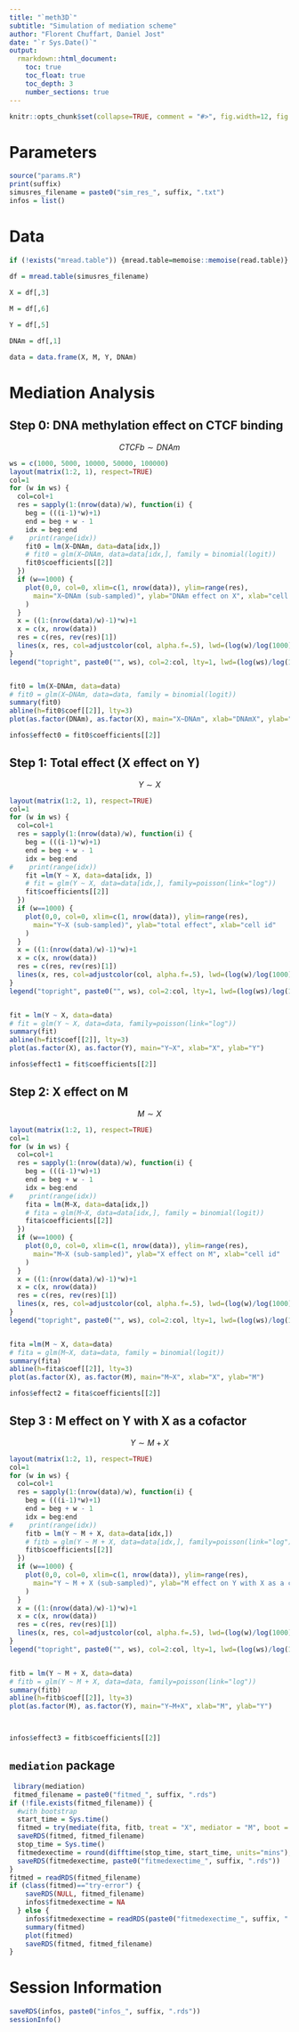 ```yaml
---
title: "`meth3D`"
subtitle: "Simulation of mediation scheme"
author: "Florent Chuffart, Daniel Jost"
date: "`r Sys.Date()`"
output: 
  rmarkdown::html_document:
    toc: true
    toc_float: true
    toc_depth: 3
    number_sections: true
---
```




```r
knitr::opts_chunk$set(collapse=TRUE, comment = "#>", fig.width=12, fig.height=6, eval=TRUE, echo=TRUE, results="verbatim", dpi=75)
```


#  Parameters 

```r
source("params.R")
print(suffix)
simusres_filename = paste0("sim_res_", suffix, ".txt")
infos = list()
```
# Data

```r
if (!exists("mread.table")) {mread.table=memoise::memoise(read.table)}

df = mread.table(simusres_filename)
                 
X = df[,3]

M = df[,6]

Y = df[,5]

DNAm = df[,1]

data = data.frame(X, M, Y, DNAm)
```

# Mediation Analysis

## Step 0: DNA methylation effect on CTCF binding

$$ CTCFb \sim DNAm $$


```r
ws = c(1000, 5000, 10000, 50000, 100000)
layout(matrix(1:2, 1), respect=TRUE)
col=1
for (w in ws) {
  col=col+1
  res = sapply(1:(nrow(data)/w), function(i) {
    beg = (((i-1)*w)+1)
    end = beg + w - 1 
    idx = beg:end
#    print(range(idx))
    fit0 = lm(X~DNAm, data=data[idx,])
    # fit0 = glm(X~DNAm, data=data[idx,], family = binomial(logit))
    fit0$coefficients[[2]]
  })
  if (w==1000) {
    plot(0,0, col=0, xlim=c(1, nrow(data)), ylim=range(res), 
      main="X~DNAm (sub-sampled)", ylab="DNAm effect on X", xlab="cell id"
    ) 
  }
  x = ((1:(nrow(data)/w)-1)*w)+1
  x = c(x, nrow(data))
  res = c(res, rev(res)[1])
  lines(x, res, col=adjustcolor(col, alpha.f=.5), lwd=(log(w)/log(1000))^3, type="s")
}
legend("topright", paste0("", ws), col=2:col, lty=1, lwd=(log(ws)/log(1000))^3, title="#cells")


fit0 = lm(X~DNAm, data=data)
# fit0 = glm(X~DNAm, data=data, family = binomial(logit))
summary(fit0)
abline(h=fit0$coef[[2]], lty=3)
plot(as.factor(DNAm), as.factor(X), main="X~DNAm", xlab="DNAmX", ylab="X")

infos$effect0 = fit0$coefficients[[2]]

```



## Step 1: Total effect (X effect on Y)

$$Y \sim X$$

```r
layout(matrix(1:2, 1), respect=TRUE)
col=1
for (w in ws) {
  col=col+1
  res = sapply(1:(nrow(data)/w), function(i) {
    beg = (((i-1)*w)+1)
    end = beg + w - 1 
    idx = beg:end
#    print(range(idx))
    fit =lm(Y ~ X, data=data[idx, ])
    # fit = glm(Y ~ X, data=data[idx,], family=poisson(link="log"))
    fit$coefficients[[2]]
  })
  if (w==1000) {
    plot(0,0, col=0, xlim=c(1, nrow(data)), ylim=range(res), 
      main="Y~X (sub-sampled)", ylab="total effect", xlab="cell id"
    ) 
  }
  x = ((1:(nrow(data)/w)-1)*w)+1
  x = c(x, nrow(data))
  res = c(res, rev(res)[1])
  lines(x, res, col=adjustcolor(col, alpha.f=.5), lwd=(log(w)/log(1000))^3, type="s")
}
legend("topright", paste0("", ws), col=2:col, lty=1, lwd=(log(ws)/log(1000))^3, title="#cells")


fit = lm(Y ~ X, data=data)
# fit = glm(Y ~ X, data=data, family=poisson(link="log"))
summary(fit)
abline(h=fit$coef[[2]], lty=3)
plot(as.factor(X), as.factor(Y), main="Y~X", xlab="X", ylab="Y")

infos$effect1 = fit$coefficients[[2]]

```

## Step 2: X effect on M

$$M \sim X$$


```r
layout(matrix(1:2, 1), respect=TRUE)
col=1
for (w in ws) {
  col=col+1
  res = sapply(1:(nrow(data)/w), function(i) {
    beg = (((i-1)*w)+1)
    end = beg + w - 1 
    idx = beg:end
#    print(range(idx))
    fita = lm(M~X, data=data[idx,])
    # fita = glm(M~X, data=data[idx,], family = binomial(logit))
    fita$coefficients[[2]]
  })
  if (w==1000) {
    plot(0,0, col=0, xlim=c(1, nrow(data)), ylim=range(res), 
      main="M~X (sub-sampled)", ylab="X effect on M", xlab="cell id"
    ) 
  }
  x = ((1:(nrow(data)/w)-1)*w)+1
  x = c(x, nrow(data))
  res = c(res, rev(res)[1])
  lines(x, res, col=adjustcolor(col, alpha.f=.5), lwd=(log(w)/log(1000))^3, type="s")
}
legend("topright", paste0("", ws), col=2:col, lty=1, lwd=(log(ws)/log(1000))^3, title="#cells")


fita =lm(M ~ X, data=data)
# fita = glm(M~X, data=data, family = binomial(logit))
summary(fita)
abline(h=fita$coef[[2]], lty=3)
plot(as.factor(X), as.factor(M), main="M~X", xlab="X", ylab="M")

infos$effect2 = fita$coefficients[[2]]

```

## Step 3 : M effect on Y with X as a cofactor

$$Y \sim M + X$$

```r
layout(matrix(1:2, 1), respect=TRUE)
col=1
for (w in ws) {
  col=col+1
  res = sapply(1:(nrow(data)/w), function(i) {
    beg = (((i-1)*w)+1)
    end = beg + w - 1 
    idx = beg:end
#    print(range(idx))
    fitb = lm(Y ~ M + X, data=data[idx,])
    # fitb = glm(Y ~ M + X, data=data[idx,], family=poisson(link="log"))
    fitb$coefficients[[2]]
  })
  if (w==1000) {
    plot(0,0, col=0, xlim=c(1, nrow(data)), ylim=range(res), 
      main="Y ~ M + X (sub-sampled)", ylab="M effect on Y with X as a cofactor", xlab="cell id"
    ) 
  }
  x = ((1:(nrow(data)/w)-1)*w)+1
  x = c(x, nrow(data))
  res = c(res, rev(res)[1])
  lines(x, res, col=adjustcolor(col, alpha.f=.5), lwd=(log(w)/log(1000))^3, type="s")
}
legend("topright", paste0("", ws), col=2:col, lty=1, lwd=(log(ws)/log(1000))^3, title="#cells")


fitb = lm(Y ~ M + X, data=data)
# fitb = glm(Y ~ M + X, data=data, family=poisson(link="log"))
summary(fitb)
abline(h=fitb$coef[[2]], lty=3)
plot(as.factor(M), as.factor(Y), main="Y~M+X", xlab="M", ylab="Y")



infos$effect3 = fitb$coefficients[[2]]


```

## `mediation` package

```r
 library(mediation)
 fitmed_filename = paste0("fitmed_", suffix, ".rds")
if (!file.exists(fitmed_filename)) {
  #with bootstrap
  start_time = Sys.time()
  fitmed = try(mediate(fita, fitb, treat = "X", mediator = "M", boot = TRUE))
  saveRDS(fitmed, fitmed_filename)
  stop_time = Sys.time()
  fitmedexectime = round(difftime(stop_time, start_time, units="mins"),1)
  saveRDS(fitmedexectime, paste0("fitmedexectime_", suffix, ".rds"))
}
fitmed = readRDS(fitmed_filename)
if (class(fitmed)=="try-error") {
    saveRDS(NULL, fitmed_filename)
    infos$fitmedexectime = NA
  } else {
    infos$fitmedexectime = readRDS(paste0("fitmedexectime_", suffix, ".rds"))
    summary(fitmed)
    plot(fitmed)
    saveRDS(fitmed, fitmed_filename)
}

```



# Session Information

```r
saveRDS(infos, paste0("infos_", suffix, ".rds"))
sessionInfo()
```